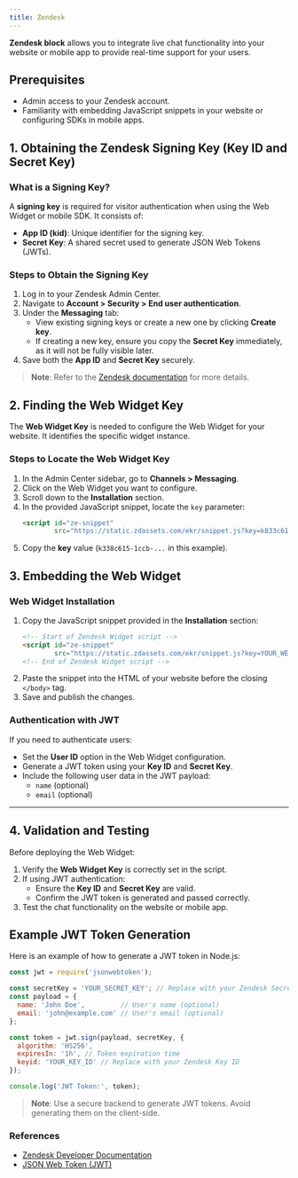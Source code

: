 ```yaml
---
title: Zendesk
---
```

**Zendesk block** allows you to integrate live chat functionality into your website or mobile app to provide real-time support for your users.

## Prerequisites
- Admin access to your Zendesk account.
- Familiarity with embedding JavaScript snippets in your website or configuring SDKs in mobile apps.


## 1. Obtaining the Zendesk Signing Key (Key ID and Secret Key)

### What is a Signing Key?
A **signing key** is required for visitor authentication when using the Web Widget or mobile SDK. It consists of:
- **App ID (kid)**: Unique identifier for the signing key.
- **Secret Key**: A shared secret used to generate JSON Web Tokens (JWTs).

### Steps to Obtain the Signing Key
1. Log in to your Zendesk Admin Center.
2. Navigate to **Account > Security > End user authentication**.
3. Under the **Messaging** tab:
   - View existing signing keys or create a new one by clicking **Create key**.
   - If creating a new key, ensure you copy the **Secret Key** immediately, as it will not be fully visible later.
4. Save both the **App ID** and **Secret Key** securely.

> **Note**: Refer to the [Zendesk documentation](https://developer.zendesk.com/documentation/zendesk-web-widget-sdks/sdks/web/enabling_auth_visitors/#generating-a-signing-key) for more details.


## 2. Finding the Web Widget Key

The **Web Widget Key** is needed to configure the Web Widget for your website. It identifies the specific widget instance.

### Steps to Locate the Web Widget Key
1. In the Admin Center sidebar, go to **Channels > Messaging**.
2. Click on the Web Widget you want to configure.
3. Scroll down to the **Installation** section.
4. In the provided JavaScript snippet, locate the `key` parameter:
   ```html
   <script id="ze-snippet"
           src="https://static.zdassets.com/ekr/snippet.js?key=k833c615-1ccb-..."></script>
   ```
5. Copy the **key** value (`k338c615-1ccb-...` in this example).


## 3. Embedding the Web Widget

### Web Widget Installation
1. Copy the JavaScript snippet provided in the **Installation** section:
   ```html
   <!-- Start of Zendesk Widget script -->
   <script id="ze-snippet"
           src="https://static.zdassets.com/ekr/snippet.js?key=YOUR_WEB_WIDGET_KEY"></script>
   <!-- End of Zendesk Widget script -->
   ```
2. Paste the snippet into the HTML of your website before the closing `</body>` tag.
3. Save and publish the changes.

### Authentication with JWT
If you need to authenticate users:
- Set the **User ID** option in the Web Widget configuration.
- Generate a JWT token using your **Key ID** and **Secret Key**.
- Include the following user data in the JWT payload:
  - `name` (optional)
  - `email` (optional)

---

## 4. Validation and Testing

Before deploying the Web Widget:
1. Verify the **Web Widget Key** is correctly set in the script.
2. If using JWT authentication:
   - Ensure the **Key ID** and **Secret Key** are valid.
   - Confirm the JWT token is generated and passed correctly.
3. Test the chat functionality on the website or mobile app.


## Example JWT Token Generation

Here is an example of how to generate a JWT token in Node.js:

```javascript
const jwt = require('jsonwebtoken');

const secretKey = 'YOUR_SECRET_KEY'; // Replace with your Zendesk Secret Key
const payload = {
  name: 'John Doe',         // User's name (optional)
  email: 'john@example.com' // User's email (optional)
};

const token = jwt.sign(payload, secretKey, {
  algorithm: 'HS256',
  expiresIn: '1h', // Token expiration time
  keyid: 'YOUR_KEY_ID' // Replace with your Zendesk Key ID
});

console.log('JWT Token:', token);
```

> **Note**: Use a secure backend to generate JWT tokens. Avoid generating them on the client-side.


### References
- [Zendesk Developer Documentation](https://developer.zendesk.com/documentation/)
- [JSON Web Token (JWT)](https://jwt.io/)


